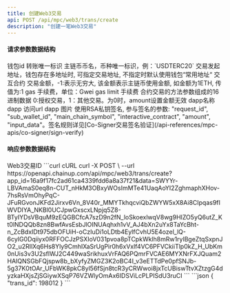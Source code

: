 ---
title: 创建Web3交易
api: POST /api/mpc/web3/trans/create
description: "创建一笔Web3交易"
---

#### 请求参数数据结构
<ParamField query="sub_wallet_id" type="integer" required>
    钱包id
</ParamField>
<ParamField query="request_id" type="string" required>
   	转账唯一标识
</ParamField>
<ParamField query="main_chain_symbol" type="string" required>
    主链币币名，币种唯一标识，例：`USDTERC20`
</ParamField>
<ParamField query="from" type="string">
    交易发起地址，钱包存在多地址时, 可指定交易地址, 不指定时默认使用钱包“常用地址“
</ParamField>
<ParamField query="interactive_contract" type="string" required>
    交互合约
</ParamField>
<ParamField query="amount" type="string" required>
   	交易金额，-1:表示无穷大, 该金额表示主链币使用金额, 如金额为1ETH, 传值为:1
</ParamField>
<ParamField query="gas_price" type="string" required>
    gas 手续费，单位：Gwei
</ParamField>
<ParamField query="gas_limit" type="string" required>
   	gas limit 手续费
</ParamField>
<ParamField query="input_data" type="string" required>
   	合约交易的方法参数组成的16进制数据
</ParamField>
<ParamField query="trans_type" type="string" required>
   	0:授权交易，1：其他交易。为0时，amount设置金额无效
</ParamField>
<ParamField query="dapp_name" type="string">
   	dapp名称
</ParamField>
<ParamField query="dapp_url" type="string">
   	dapp 访问url
</ParamField>
<ParamField query="dapp_img" type="string">
   	dapp 图片
</ParamField>
<ParamField query="sign" type="string">
   	使用RSA私钥签名, 参与签名的参数: "request_id", "sub_wallet_id", "main_chain_symbol", "interactive_contract", "amount", "input_data"。签名规则详见[Co-Signer交易签名验证](/api-references/mpc-apis/co-signer/sign-verify)
</ParamField>



#### 响应参数数据结构
<Expandable title="object">
    <ResponseField name="trans_id" type="integer">Web3交易ID</ResponseField>
</Expandable>



<RequestExample>
  ```curl cURL
  curl -X POST \
  --url https://openapi.chainup.com/api/mpc/web3/trans/create?app_id=16a9f17fc2ad61ca4339fdd6a8a37f21&data=SWYYr-LBVAmaS0eq8n-CUT_nHkM3OBxyWOsImMTe41UaqAoYI2ZghmaphXHov-7hsRsVmOhyPqC-JFuRGvonJKFd2Jirxv6Vn_8V40r_MMYTkhqcviQbZWYW5xX8Ai8CIpqas9fIWVDIYA_NKBl0UCJpwGxscxLNpjq5Z8-BTyIYDsVBquM9zEQGBCfcA7szD9n2fN_loSkoexlwqV8wg9HIZO5yQ6utZ_Kt0lNDQQb8zn8BwfAvsEsbJlOINUAqhxh1vV_AJ4bXn2uYx8TaYcBht-n_ZcBdxIDt975dbOFUiH-oCzIuDi1oLDtb4EylfCvhU5E4ozel_lQ-6cyIG0Dqiiyx0RFFOCJzPSXIoV031pvoa8pTCpkWklh8mRw1rylBgeZtqSxpnJO2_u2RIlXq6Hs8Yly9CmhIXaSrUgPir0h6xVxlf4VC6PFVCkiiTlp0kZ_H_UbKm0nUis3v3U2sflWJ2C449waSrikhuxVrFAQ6PQmrFVCAE6MYXNrFXJQuam2HAIQNSGbFQjspw8b_bXyfyZMGZ3K2oBC4I_v3eETTdPe0pfSNJb-5g37K0tOAr_UFbWK8pkC8yl56fSjn8tcR3yCRWwoi8jxTcUBiswTtvXZtzgG4dyzkaHXjsZjSGiywXSqP76VZWlyOmAx6IDSViLcPLPISdU3ruCI
  ```
</RequestExample>



<ResponseExample>
```json
{
     "trans_id": 198012
}
```
</ResponseExample>
